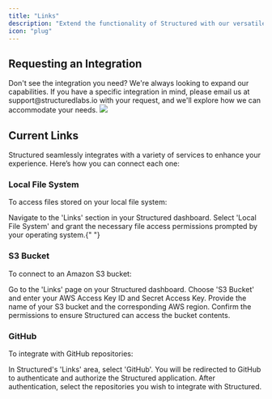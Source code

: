 ```yaml
---
title: "Links"
description: "Extend the functionality of Structured with our versatile integration options."
icon: "plug"
---
```


## Requesting an Integration

<Note>
  Don't see the integration you need? We're always looking to expand our
  capabilities. If you have a specific integration in mind, please email us at
  support@structuredlabs.io with your request, and we'll explore how we can
  accommodate your needs.
</Note>

<Frame>
  <img src="/images/links.png" style={{ borderRadius: "0.5rem" }} />
</Frame>

## Current Links

Structured seamlessly integrates with a variety of services to enhance your experience. Here’s how you can connect each one:

### Local File System

To access files stored on your local file system:

<Steps>
  <Step>Navigate to the 'Links' section in your Structured dashboard. </Step>
  <Step>
    Select 'Local File System' and grant the necessary file access permissions
    prompted by your operating system.{" "}
  </Step>
</Steps>

### S3 Bucket

To connect to an Amazon S3 bucket:

<Steps>
  <Step>Go to the 'Links' page on your Structured dashboard. </Step>
  <Step>
    Choose 'S3 Bucket' and enter your AWS Access Key ID and Secret Access Key.
  </Step>
  <Step>
    Provide the name of your S3 bucket and the corresponding AWS region.
  </Step>
  <Step>
    Confirm the permissions to ensure Structured can access the bucket contents.
  </Step>
</Steps>

### GitHub

To integrate with GitHub repositories:

<Steps>
  <Step>In Structured's 'Links' area, select 'GitHub'.</Step>
  <Step>
    You will be redirected to GitHub to authenticate and authorize the
    Structured application.
  </Step>
  <Step>
    After authentication, select the repositories you wish to integrate with
    Structured.
  </Step>
</Steps>
